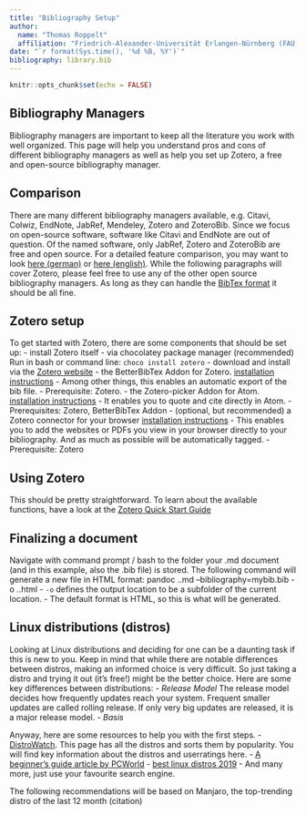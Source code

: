 ```yaml
---
title: "Bibliography Setup"
author:
  name: "Thomas Roppelt"
  affiliation: "Friedrich-Alexander-Universität Erlangen-Nürnberg (FAU)"
date: "`r format(Sys.time(), '%d %B, %Y')`"
bibliography: library.bib
---
```


```r
knitr::opts_chunk$set(echo = FALSE)
```

## Bibliography Managers
Bibliography managers are important to keep all the literature you work with well organized.
This page will help you understand pros and cons of different bibliography managers as well as help you set up Zotero, a free and open-source bibliography manager.

## Comparison
There are many different bibliography managers available, e.g. Citavi, Colwiz, EndNote, JabRef, Mendeley, Zotero and ZoteroBib.
Since we focus on open-source software, software like Citavi and EndNote are out of question.
Of the named software, only JabRef, Zotero and ZoteroBib are free and open source.
For a detailed feature comparison, you may want to look [here (german)](https://ub.fau.de/schreiben-publizieren/literaturverwaltung/) or [here (english)](https://en.wikipedia.org/wiki/Comparison_of_reference_management_software).
While the following paragraphs will cover Zotero, please feel free to use any of the other open source bibliography managers. As long as they can handle the [BibTex format](https://de.wikipedia.org/wiki/BibTeX) it should be all fine.

## Zotero setup
To get started with Zotero, there are some components that should be set up:
- install Zotero itself
  - via chocolatey package manager (recommended)
    Run in bash or command line: `choco install zotero`
  - download and install via the [Zotero website](https://www.zotero.org/)
- the BetterBibTex Addon for Zotero. [installation instructions](https://retorque.re/zotero-better-bibtex/installation/)
    - Among other things, this enables an automatic export of the bib file.
    - Prerequisite: Zotero.
- the Zotero-picker Addon for Atom. [installation instructions](https://atom.io/packages/zotero-picker)
    - It enables you to quote and cite directly in Atom.
    - Prerequisites: Zotero, BetterBibTex Addon
- (optional, but recommended) a Zotero connector for your browser [installation instructions](https://www.zotero.org/download/connectors)
    - This enables you to add the websites or PDFs you view in your browser directly to your bibliography. And as much as possible will be automatically tagged.
    - Prerequisite: Zotero

## Using Zotero
This should be pretty straightforward. To learn about the available functions, have a look at the [Zotero Quick Start Guide](https://www.zotero.org/support/quick_start_guide)

## Finalizing a document
Navigate with command prompt / bash to the folder your .md document (and in this example, also the .bib file) is stored. The following command will generate a new file in HTML format:
pandoc .\homework.md --bibliography=mybib.bib -o .\Outputs\output.html
- `-o` defines the output location to be a subfolder of the current location.
- The default format is HTML, so this is what will be generated.

## Linux distributions (distros)
Looking at Linux distributions and deciding for one can be a daunting task if this is new to you.
Keep in mind that while there are notable differences between distros, making an informed choice is very difficult. So just taking a distro and trying it out (it's free!) might be the better choice.
Here are some key differences between distributions:
- _Release Model_
The release model decides how frequently updates reach your system. Frequent smaller updates are called rolling release. If only very big updates are released, it is a major release model.
- _Basis_


Anyway, here are some resources to help you with the first steps.
- [DistroWatch](http://distrowatch.org/). This page has all the distros and sorts them by popularity. You will find key information about the distros and userratings here.
- [A beginner's guide article by PCWorld](https://www.pcworld.com/article/2918397/how-to-get-started-with-linux-a-beginners-guide.html)
- [best linux distros 2019](https://linoxide.com/linux-how-to/what-are-best-linux-distros/)
- And many more, just use your favourite search engine.


The following recommendations will be based on Manjaro, the top-trending distro of the last 12 month (citation)  
